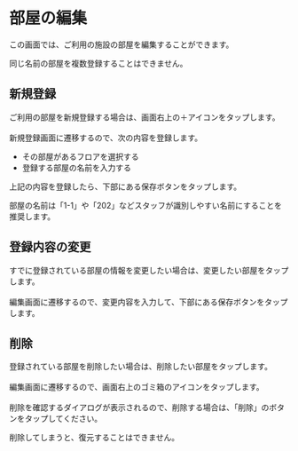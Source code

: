 # 部屋の編集

この画面では、ご利用の施設の部屋を編集することができます。

<Warning>同じ名前の部屋を複数登録することはできません。</Warning>

## 新規登録

ご利用の部屋を新規登録する場合は、画面右上の＋アイコンをタップします。<br></br>
新規登録画面に遷移するので、次の内容を登録します。

- その部屋があるフロアを選択する
- 登録する部屋の名前を入力する

上記の内容を登録したら、下部にある保存ボタンをタップします。

<Info>部屋の名前は「1-1」や「202」などスタッフが識別しやすい名前にすることを推奨します。</Info>

## 登録内容の変更

すでに登録されている部屋の情報を変更したい場合は、変更したい部屋をタップします。<br></br>
編集画面に遷移するので、変更内容を入力して、下部にある保存ボタンをタップします。

## 削除

登録されている部屋を削除したい場合は、削除したい部屋をタップします。<br></br>
編集画面に遷移するので、画面右上のゴミ箱のアイコンをタップします。<br></br>
削除を確認するダイアログが表示されるので、削除する場合は、「削除」のボタンをタップしてください。

<Error>削除してしまうと、復元することはできません。</Error>
